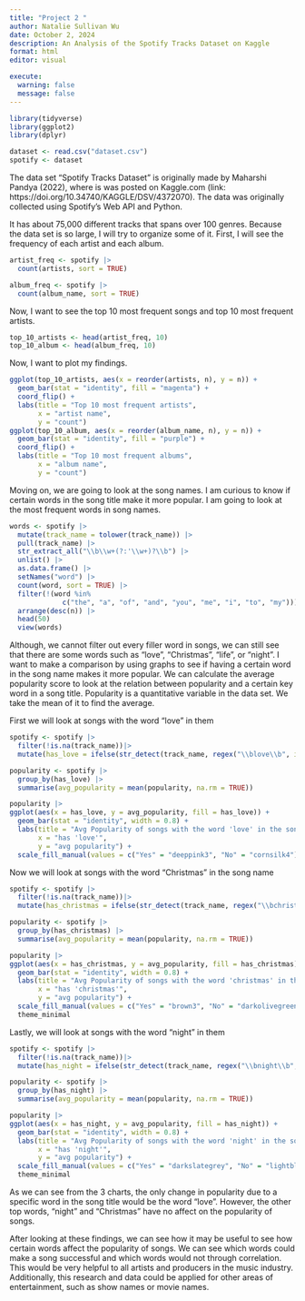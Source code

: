 ```yaml
---
title: "Project 2 "
author: Natalie Sullivan Wu
date: October 2, 2024
description: An Analysis of the Spotify Tracks Dataset on Kaggle 
format: html
editor: visual

execute: 
  warning: false 
  message: false
---
```


```r
library(tidyverse)
library(ggplot2)
library(dplyr)

dataset <- read.csv("dataset.csv")
spotify <- dataset
```

The data set "Spotify Tracks Dataset" is originally made by Maharshi Pandya (2022), where is was posted on Kaggle.com (link: https://doi.org/10.34740/KAGGLE/DSV/4372070). The data was originally collected using Spotify's Web API and Python.

It has about 75,000 different tracks that spans over 100 genres. Because the data set is so large, I will try to organize some of it. First, I will see the frequency of each artist and each album.

```r
artist_freq <- spotify |> 
  count(artists, sort = TRUE)

album_freq <- spotify |> 
  count(album_name, sort = TRUE)
```

Now, I want to see the top 10 most frequent songs and top 10 most frequent artists.

```r
top_10_artists <- head(artist_freq, 10)
top_10_album <- head(album_freq, 10)
```

Now, I want to plot my findings.

```r
ggplot(top_10_artists, aes(x = reorder(artists, n), y = n)) +
  geom_bar(stat = "identity", fill = "magenta") + 
  coord_flip() + 
  labs(title = "Top 10 most frequent artists", 
       x = "artist name", 
       y = "count")
ggplot(top_10_album, aes(x = reorder(album_name, n), y = n)) + 
  geom_bar(stat = "identity", fill = "purple") + 
  coord_flip() + 
  labs(title = "Top 10 most frequent albums", 
       x = "album name", 
       y = "count")
```

Moving on, we are going to look at the song names. I am curious to know if certain words in the song title make it more popular. I am going to look at the most frequent words in song names.

```r
words <- spotify |>
  mutate(track_name = tolower(track_name)) |>
  pull(track_name) |>
  str_extract_all("\\b\\w+(?:'\\w+)?\\b") |>
  unlist() |>
  as.data.frame() |>
  setNames("word") |>
  count(word, sort = TRUE) |>
  filter(!(word %in%
             c("the", "a", "of", "and", "you", "me", "i", "to", "my"))) |>
  arrange(desc(n)) |>
  head(50)
  view(words)
```

Although, we cannot filter out every filler word in songs, we can still see that there are some words such as "love", "Christmas", "life", or "night". I want to make a comparison by using graphs to see if having a certain word in the song name makes it more popular. We can calculate the average popularity score to look at the relation between popularity and a certain key word in a song title. Popularity is a quantitative variable in the data set. We take the mean of it to find the average. 

First we will look at songs with the word "love" in them

```r
spotify <- spotify |>
  filter(!is.na(track_name))|>
  mutate(has_love = ifelse(str_detect(track_name, regex("\\blove\\b", ignore_case = TRUE )), "Yes", "No"))

popularity <- spotify |>
  group_by(has_love) |>
  summarise(avg_popularity = mean(popularity, na.rm = TRUE))

popularity |>
ggplot(aes(x = has_love, y = avg_popularity, fill = has_love)) + 
  geom_bar(stat = "identity", width = 0.8) + 
  labs(title = "Avg Popularity of songs with the word 'love' in the song title", 
       x = "has 'love'", 
       y = "avg popularity") +
  scale_fill_manual(values = c("Yes" = "deeppink3", "No" = "cornsilk4"))
```

Now we will look at songs with the word "Christmas" in the song name

```r
spotify <- spotify |>
  filter(!is.na(track_name))|>
  mutate(has_christmas = ifelse(str_detect(track_name, regex("\\bchristmas\\b", ignore_case = TRUE )), "Yes", "No"))

popularity <- spotify |>
  group_by(has_christmas) |>
  summarise(avg_popularity = mean(popularity, na.rm = TRUE))

popularity |>
ggplot(aes(x = has_christmas, y = avg_popularity, fill = has_christmas)) + 
  geom_bar(stat = "identity", width = 0.8) + 
  labs(title = "Avg Popularity of songs with the word 'christmas' in the song title", 
       x = "has 'christmas'", 
       y = "avg popularity") +
  scale_fill_manual(values = c("Yes" = "brown3", "No" = "darkolivegreen4"))
  theme_minimal
```

Lastly, we will look at songs with the word "night" in them

```r
spotify <- spotify |>
  filter(!is.na(track_name))|>
  mutate(has_night = ifelse(str_detect(track_name, regex("\\bnight\\b", ignore_case = TRUE )), "Yes", "No"))

popularity <- spotify |>
  group_by(has_night) |>
  summarise(avg_popularity = mean(popularity, na.rm = TRUE))

popularity |>
ggplot(aes(x = has_night, y = avg_popularity, fill = has_night)) + 
  geom_bar(stat = "identity", width = 0.8) + 
  labs(title = "Avg Popularity of songs with the word 'night' in the song title", 
       x = "has 'night'", 
       y = "avg popularity") +
  scale_fill_manual(values = c("Yes" = "darkslategrey", "No" = "lightblue"))
  theme_minimal
```

As we can see from the 3 charts, the only change in popularity due to a specific word in the song title would be the word "love". However, the other top words, "night" and "Christmas" have no affect on the popularity of songs.

After looking at these findings, we can see how it may be useful to see how certain words affect the popularity of songs. We can see which words could make a song successful and which words would not through correlation. This would be very helpful to all artists and producers in the music industry. Additionally, this research and data could be applied for other areas of entertainment, such as show names or movie names.
